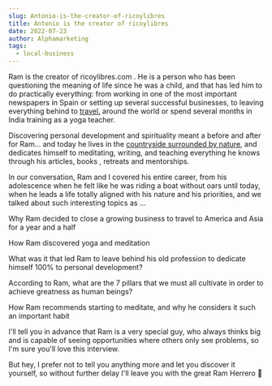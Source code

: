 ```yaml
---
slug: Antonio-is-the-creator-of-ricoylibres
title: Antonio is the creator of ricoylibres
date: 2022-07-23
author: Alphamarketing
tags:
  - local-business
---
```

Ram is the creator of ricoylibres.com . He is a person who has been questioning the meaning of life since he was a child, and that has led him to do practically everything: from working in one of the most important newspapers in Spain or setting up several successful businesses, to leaving everything behind to [travel.](https://www.indiacom.com/yellow-pages/travel-agencies-and-services/) around the world or spend several months in India training as a yoga teacher.

Discovering personal development and spirituality meant a before and after for Ram... and today he lives in the [countryside surrounded by nature](https://www.indiacom.com/yellow-pages/travel-agencies-and-services/), and dedicates himself to meditating, writing, and teaching everything he knows through his articles, books , retreats and mentorships.

In our conversation, Ram and I covered his entire career, from his adolescence when he felt like he was riding a boat without oars until today, when he leads a life totally aligned with his nature and his priorities, and we talked about such interesting topics as …

Why Ram decided to close a growing business to travel to America and Asia for a year and a half

How Ram discovered yoga and meditation

What was it that led Ram to leave behind his old profession to dedicate himself 100% to personal development?

According to Ram, what are the 7 pillars that we must all cultivate in order to achieve greatness as human beings?

How Ram recommends starting to meditate, and why he considers it such an important habit

I'll tell you in advance that Ram is a very special guy, who always thinks big and is capable of seeing opportunities where others only see problems, so I'm sure you'll love this interview.

But hey, I prefer not to tell you anything more and let you discover it yourself, so without further delay I'll leave you with the great Ram Herrero 🙂